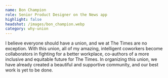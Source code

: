 ```yaml
---
name: Bon Champion
role: Senior Product Designer on the News app
highlight: false
headshot: /images/bon_champion.webp
category: why-union
---
```

I believe everyone should have a union, and we at The Times are no exception. With this union, all of my amazing, intelligent coworkers become collaborators in fighting for a better workplace, co-authors of a more inclusive and equitable future for The Times. In organizing this union, we have already created a beautiful and supportive community, and our best work is yet to be done.
